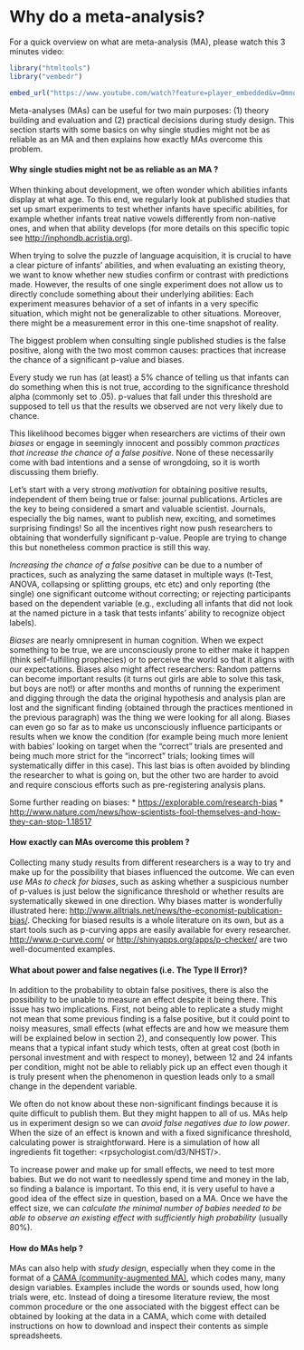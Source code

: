Why do a meta-analysis?
=======================

For a quick overview on what are meta-analysis (MA), please watch this 3 minutes video:
```r
library("htmltools")
library("vembedr")
```

```r
embed_url("https://www.youtube.com/watch?feature=player_embedded&v=Omnq13QZ-3c")
```

 

Meta-analyses (MAs) can be useful for two main purposes: (1) theory building and evaluation and (2) practical decisions during study design. This section starts with some basics on why single studies might not be as reliable as an MA and then explains how exactly MAs overcome this problem. 

#### Why single studies might not be as reliable as an MA ?
When thinking about development, we often wonder which abilities infants display at what age. To this end, we regularly look at published studies that set up smart experiments to test whether infants have specific abilities, for example whether infants treat native vowels differently from non-native ones, and when that ability develops (for more details on this specific topic see <http://inphondb.acristia.org>). 

When trying to solve the puzzle of language acquisition, it is crucial to have a clear picture of infants' abilities, and when evaluating an existing theory, we want to know whether new studies confirm or contrast with predictions made. However, the results of one single experiment does not allow us to directly conclude something about their underlying abilities: Each experiment measures behavior of a set of infants in a very specific situation, which might not be generalizable to other situations. Moreover, there might be a measurement error in this one-time snapshot of reality. 

The biggest problem when consulting single published studies is the false positive, along with the two most common causes: practices that increase the chance of a significant p-value and biases. 

Every study we run has (at least) a 5% chance of telling us that infants can do something when this is not true, according to the significance threshold alpha (commonly set to .05). p-values that fall under this threshold are supposed to tell us that the results we observed are not very likely due to chance. 

This likelihood becomes bigger when researchers are victims of their own _biases_ or engage in seemingly innocent and possibly common _practices that increase the chance of a false positive_. None of these necessarily come with bad intentions and a sense of wrongdoing, so it is worth discussing them briefly.

Let's start with a very strong _motivation_ for obtaining positive results, independent of them being true or false: journal publications. Articles are the key to being considered a smart and valuable scientist. Journals, especially the big names, want to publish new, exciting, and sometimes surprising findings! So all the incentives right now push researchers to obtaining that wonderfully significant p-value. People are trying to change this but nonetheless common practice is still this way.

_Increasing the chance of a false positive_ can be due to a number of practices, such as analyzing the same dataset in multiple ways (t-Test, ANOVA, collapsing or splitting groups, etc etc) and only reporting (the single) one significant outcome without correcting; or rejecting participants based on the dependent variable (e.g., excluding all infants that did not look at the named picture in a task that tests infants' ability to recognize object labels).

_Biases_ are nearly omnipresent in human cognition. When we expect something to be true, we are unconsciously prone to either make it happen (think self-fulfilling prophecies) or to perceive the world so that it aligns with our expectations. Biases also might affect researchers: Random patterns can become important results (it turns out girls are able to solve this task, but boys are not!) or after months and months of running the experiment and digging through the data the original hypothesis and analysis plan are lost and the significant finding (obtained through the practices mentioned in the previous paragraph) was the thing we were looking for all along. Biases can even go so far as to make us unconsciously influence participants or results when we know the condition (for example being much more lenient with babies' looking on target when the "correct" trials are presented and being much more strict for the "incorrect" trials; looking times will systematically differ in this case). This last bias is often avoided by blinding the researcher to what is going on, but the other two are harder to avoid and require conscious efforts such as pre-registering analysis plans. 

Some further reading on biases:
* <https://explorable.com/research-bias>
* <http://www.nature.com/news/how-scientists-fool-themselves-and-how-they-can-stop-1.18517>

#### How exactly can MAs overcome this problem ?
Collecting many study results from different researchers is a way to try and make up for the possibility that biases influenced the outcome. We can even _use MAs to check for biases_, such as asking whether a suspicious number of p-values is just below the significance threshold or whether results are systematically skewed in one direction. Why biases matter is wonderfully illustrated here: <http://www.alltrials.net/news/the-economist-publication-bias/>. Checking for biased results is a whole literature on its own, but as a start tools such as p-curving apps are easily available for every researcher. <http://www.p-curve.com/> or <http://shinyapps.org/apps/p-checker/> are two well-documented examples.

#### What about power and false negatives (i.e. The Type II Error)? 
In addition to the probability to obtain false positives, there is also the possibility to be unable to measure an effect despite it being there. This issue has two implications. First, not being able to replicate  a study might not mean that some previous finding is a false positive, but it could point to noisy measures, small effects (what effects are and how we measure them will be explained below in section 2), and consequently low power. This means that a typical infant study which tests, often at great cost (both in personal investment and with respect to money), between 12 and 24 infants per condition, might not be able to reliably pick up an effect even though it is truly present when the phenomenon in question leads only to a small change in the dependent variable. 

We often do not know about these non-significant findings because it is quite difficult to publish them. But they might happen to all of us. MAs help us in experiment design so we can _avoid false negatives due to low power_. When the size of an effect is known and with a fixed significance threshold, calculating power is straightforward. Here is a simulation of how all ingredients fit together: <rpsychologist.com/d3/NHST/>.

To increase power and make up for small effects, we need to test more babies. But we do not want to needlessly spend time and money in the lab, so finding a balance is important. To this end, it is very useful to have a good idea of the effect size in question, based on a MA. Once we have the effect size, we can _calculate the minimal number of babies needed to be able to observe an existing effect with sufficiently high probability_ (usually 80%).

#### How do MAs help ?
MAs can also help with _study design_, especially when they come in the format of a [CAMA (community-augmented MA)](https://www.ncbi.nlm.nih.gov/pubmed/26186116), which codes many, many design variables. Examples include the words or sounds used, how long trials were, etc. Instead of doing a tiresome literature review, the most common procedure or the one associated with the biggest effect can be obtained by looking at the data in a CAMA, which come with detailed instructions on how to download and inspect their contents as simple spreadsheets.
